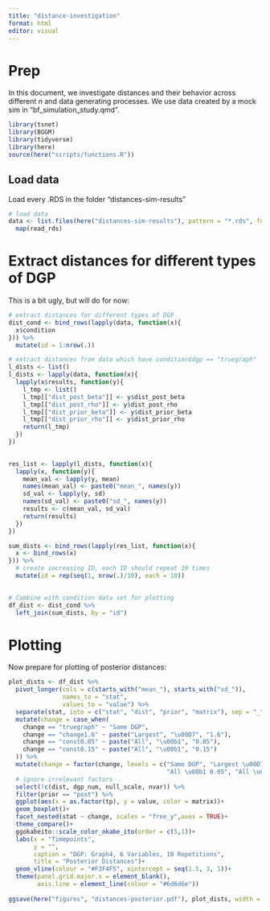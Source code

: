 ```yaml
---
title: "distance-investigation"
format: html
editor: visual
---
```


# Prep

In this document, we investigate distances and their behavior across different $n$ and data generating processes.
We use data created by a mock sim in "bf_simulation_study.qmd".

```r
library(tsnet)
library(BGGM)
library(tidyverse)
library(here)
source(here("scripts/functions.R"))

```

## Load data
Load every .RDS in the folder "distances-sim-results"
```r
# load data
data <- list.files(here("distances-sim-results"), pattern = "*.rds", full.names = TRUE) %>% 
  map(read_rds)

```





# Extract distances for different types of DGP
This is a bit ugly, but will do for now:
```r
# extract distances for different types of DGP
dist_cond <- bind_rows(lapply(data, function(x){
  x$condition
})) %>% 
  mutate(id = 1:nrow(.))

# extract distances from data which have condition$dgp == "truegraph"
l_dists <- list()
l_dists <- lapply(data, function(x){
  lapply(x$results, function(y){
    l_tmp <- list()
    l_tmp[["dist_post_beta"]] <- y$dist_post_beta
    l_tmp[["dist_post_rho"]] <- y$dist_post_rho
    l_tmp[["dist_prior_beta"]] <- y$dist_prior_beta
    l_tmp[["dist_prior_rho"]] <- y$dist_prior_rho
    return(l_tmp)
  })
})
  

res_list <- lapply(l_dists, function(x){
  lapply(x, function(y){
    mean_val <- lapply(y, mean)
    names(mean_val) <- paste0("mean_", names(y))
    sd_val <- lapply(y, sd)
    names(sd_val) <- paste0("sd_", names(y))
    results <- c(mean_val, sd_val)
    return(results)
  })
})

sum_dists <- bind_rows(lapply(res_list, function(x){
  x <- bind_rows(x)
})) %>% 
  # create increasing ID, each ID should repeat 10 times
  mutate(id = rep(seq(1, nrow(.)/10), each = 10))
  

# Combine with condition data set for plotting
df_dist <- dist_cond %>% 
  left_join(sum_dists, by = "id")

```

# Plotting
Now prepare for plotting of posterior distances:
```r
plot_dists <- df_dist %>% 
  pivot_longer(cols = c(starts_with("mean_"), starts_with("sd_")), 
               names_to = "stat", 
               values_to = "value") %>% 
  separate(stat, into = c("stat", "dist", "prior", "matrix"), sep = "_") %>% 
  mutate(change = case_when(
    change == "truegraph" ~ "Same DGP",
    change == "change1.6" ~ paste("Largest", "\u00D7", "1.6"),
    change == "const0.05" ~ paste("All", "\u00b1", "0.05"),
    change == "const0.15" ~ paste("All", "\u00b1", "0.15")
  )) %>%
  mutate(change = factor(change, levels = c("Same DGP", "Largest \u00D7 1.6",
                                            "All \u00b1 0.05", "All \u00b1 0.15"))) %>% 
  # ignore irrelevant factors
  select(!c(dist, dgp_num, null_scale, nvar)) %>% 
  filter(prior == "post") %>% 
  ggplot(aes(x = as.factor(tp), y = value, color = matrix))+
  geom_boxplot()+
  facet_nested(stat ~ change, scales = "free_y",axes = TRUE)+
  theme_compare()+
  ggokabeito::scale_color_okabe_ito(order = c(5,1))+
  labs(x = "Timepoints", 
       y = "",
       caption = "DGP: Graph4, 6 Variables, 10 Repetitions",
       title = "Posterior Distances")+
  geom_vline(colour = "#F3F4F5", xintercept = seq(1.5, 3, 1))+
  theme(panel.grid.major.x = element_blank(),
        axis.line = element_line(colour = "#6d6d6e"))
  
ggsave(here("figures", "distances-posterior.pdf"), plot_dists, width = 10, height = 6)

```



